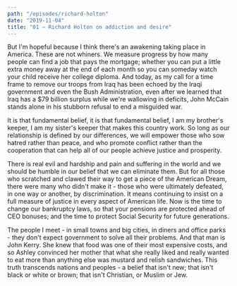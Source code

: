 ```yaml
---
path: "/episodes/richard-holton"
date: "2019-11-04"
title: "01 — Richard Holton on addiction and desire"
---
```


But I'm hopeful because I think there's an awakening taking place in  America. These are not whiners. We measure progress by how many people  can find a job that pays the mortgage; whether you can put a little  extra money away at the end of each month so you can someday watch your  child receive her college diploma. And today, as my call for a time  frame to remove our troops from Iraq has been echoed by the Iraqi  government and even the Bush Administration, even after we learned that  Iraq has a $79 billion surplus while we're wallowing in deficits, John  McCain stands alone in his stubborn refusal to end a misguided war. 

It is that fundamental belief, it is that fundamental belief, I am  my brother's keeper, I am my sister's keeper that makes this country  work. So long as our relationship is defined by our differences, we will empower those who sow hatred rather than peace, and who promote  conflict rather than the cooperation that can help all of our people  achieve justice and prosperity. 

There is real evil and hardship and pain and suffering in the world and we should be humble in our belief that we can eliminate them. But  for all those who scratched and clawed their way to get a piece of the  American Dream, there were many who didn't make it - those who were  ultimately defeated, in one way or another, by discrimination. It means  continuing to insist on a full measure of justice in every aspect of  American life. Now is the time to change our bankruptcy laws, so that  your pensions are protected ahead of CEO bonuses; and the time to  protect Social Security for future generations. 

The people I meet - in small towns and big cities, in diners and  office parks - they don't expect government to solve all their problems. And that man is John Kerry. She knew that food was one of their most  expensive costs, and so Ashley convinced her mother that what she really liked and really wanted to eat more than anything else was mustard and  relish sandwiches. This truth transcends nations and peoples - a belief  that isn't new; that isn't black or white or brown; that isn't  Christian, or Muslim or Jew. 